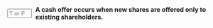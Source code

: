 ::: {.question-block}

<form onsubmit="event.preventDefault(); checkAnswerBox('q10','F')" style="display: flex; align-items: center; gap: 8px;">
  <input type="text" id="q10" name="q10" maxlength="1" placeholder="T or F"
         style="width: 55px;" data-correct-answer="F" />
  <label for="q10"><strong>A cash offer occurs when new shares are offered only to existing shareholders.</strong></label>
</form>

<div id="feedback-q10" class="feedback" data-status="" style="display:none;">
  The sentence is FALSE: The sentence is false.
</div>

:::
